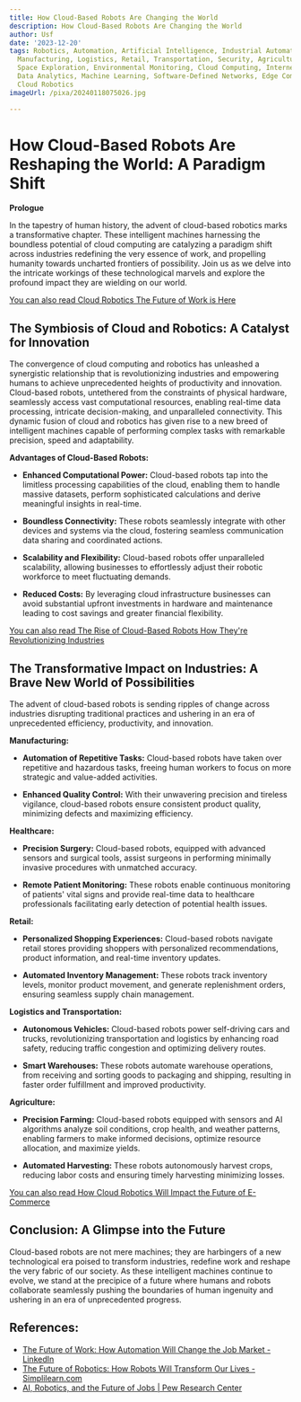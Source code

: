 ```yaml
---
title: How Cloud-Based Robots Are Changing the World
description: How Cloud-Based Robots Are Changing the World
author: Usf
date: '2023-12-20'
tags: Robotics, Automation, Artificial Intelligence, Industrial Automation, Healthcare,
  Manufacturing, Logistics, Retail, Transportation, Security, Agriculture, Education,
  Space Exploration, Environmental Monitoring, Cloud Computing, Internet of Things,
  Data Analytics, Machine Learning, Software-Defined Networks, Edge Computing, 5G,
  Cloud Robotics
imageUrl: /pixa/20240118075026.jpg

---
```

# How Cloud-Based Robots Are Reshaping the World: A Paradigm Shift

**Prologue**

In  the tapestry of human history, the advent of cloud-based robotics marks a transformative chapter. These intelligent machines harnessing the boundless potential of cloud computing are catalyzing  a paradigm  shift across industries redefining the very essence of work, and propelling  humanity towards uncharted frontiers of possibility.  Join us as  we delve into the intricate workings of these technological marvels and explore  the profound impact they are wielding on our world.

[You can also read Cloud Robotics The  Future of Work is Here](Cloud%20Robotics%20The%20Future%20of%20Work%20is%20Here)


## The Symbiosis of Cloud and Robotics: A Catalyst for Innovation

The convergence of cloud computing and robotics has unleashed a synergistic relationship that is revolutionizing industries and empowering humans  to achieve unprecedented heights  of productivity and innovation. Cloud-based robots, untethered from  the constraints of physical hardware,  seamlessly access vast computational resources, enabling real-time data processing, intricate decision-making,  and unparalleled connectivity. This dynamic fusion of cloud and robotics has given rise to a new breed of intelligent machines  capable of performing complex tasks with remarkable precision, speed and adaptability.

**Advantages of Cloud-Based Robots:**

- **Enhanced Computational Power:** Cloud-based  robots tap into the limitless processing capabilities of the cloud, enabling them to handle massive datasets, perform sophisticated calculations and derive meaningful insights  in real-time.

- **Boundless Connectivity:**  These robots seamlessly integrate with  other devices and systems via the cloud, fostering seamless communication data sharing and coordinated actions.

- **Scalability and Flexibility:** Cloud-based robots offer unparalleled scalability, allowing  businesses  to effortlessly adjust their  robotic workforce to meet fluctuating demands.

- **Reduced Costs:** By leveraging  cloud infrastructure businesses can avoid substantial upfront  investments in hardware and maintenance leading to cost savings and greater financial flexibility.

[You can also read The Rise of Cloud-Based Robots How They're Revolutionizing Industries](The%20Rise%20of%20Cloud-Based%20Robots%20How%20They%27re%20Revolutionizing%20Industries)


## The Transformative Impact  on Industries: A Brave  New World of Possibilities

The  advent of cloud-based robots is sending ripples of change across industries  disrupting traditional practices and  ushering in an era of unprecedented efficiency, productivity, and innovation.

**Manufacturing:**

- **Automation of Repetitive Tasks:** Cloud-based  robots  have taken over repetitive and hazardous tasks, freeing human workers to focus on more strategic and value-added activities.

- **Enhanced Quality Control:** With their  unwavering precision and  tireless vigilance,  cloud-based robots ensure consistent product quality, minimizing defects and maximizing efficiency.

**Healthcare:**

- **Precision Surgery:** Cloud-based robots, equipped  with advanced sensors and surgical tools, assist surgeons in performing minimally invasive procedures with unmatched accuracy.

- **Remote Patient Monitoring:**  These robots enable continuous monitoring of  patients' vital signs and provide real-time data to healthcare professionals  facilitating early detection of potential health issues.

**Retail:**

- **Personalized Shopping Experiences:** Cloud-based robots navigate retail stores providing shoppers with personalized recommendations, product information, and real-time inventory updates.

- **Automated  Inventory Management:**  These  robots track inventory levels, monitor product movement, and generate replenishment orders, ensuring seamless supply chain management.

**Logistics and Transportation:**

-  **Autonomous Vehicles:** Cloud-based robots power self-driving cars and trucks, revolutionizing transportation and logistics  by enhancing road safety, reducing traffic congestion and optimizing delivery routes.

- **Smart Warehouses:** These robots automate warehouse operations, from  receiving and sorting goods to packaging  and shipping, resulting  in faster order fulfillment and  improved productivity.

**Agriculture:**

- **Precision Farming:** Cloud-based robots equipped with sensors and AI algorithms analyze soil conditions, crop health, and weather patterns, enabling  farmers to make informed  decisions,  optimize  resource allocation,  and  maximize yields.

- **Automated  Harvesting:** These robots autonomously harvest crops, reducing labor costs and ensuring timely harvesting minimizing  losses.

[You can also read How Cloud Robotics Will Impact the Future of E-Commerce](How%20Cloud%20Robotics%20Will%20Impact%20the%20Future%20of%20E-Commerce)


## Conclusion: A Glimpse into the Future

Cloud-based robots  are not mere machines;  they are harbingers of a new technological era poised to transform industries, redefine work and reshape the very fabric of our society. As these  intelligent machines continue to  evolve, we stand at the precipice of  a future where  humans  and robots  collaborate  seamlessly pushing the boundaries of human ingenuity and ushering in an era of unprecedented progress.

## References:
- [The Future of Work: How Automation Will Change the Job Market - LinkedIn](https://www.linkedin.com/pulse/future-work-how-automation-change-job-market-mayukh-roy)
- [The Future of Robotics: How Robots Will Transform Our Lives - Simplilearn.com](https://www.simplilearn.com/future-of-robotics-article)
- [AI, Robotics, and the Future of Jobs | Pew Research Center](https://www.pewresearch.org/internet/2014/08/06/future-of-jobs/)
